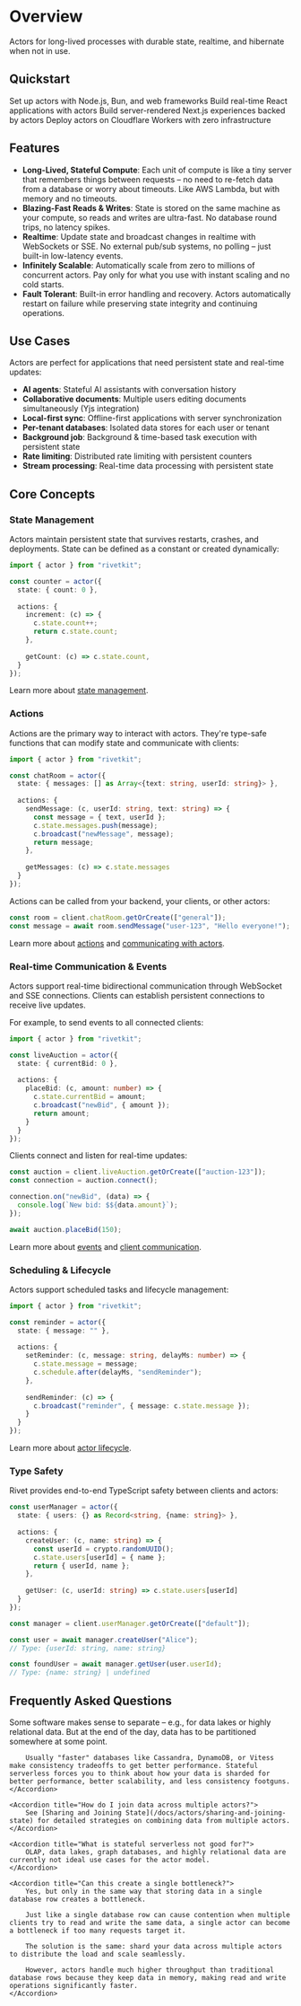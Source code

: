
# Overview

Actors for long-lived processes with durable state, realtime, and hibernate when not in use.

## Quickstart

<CardGroup cols={2}>
<Card title="Node.js & Bun Quickstart" href="/docs/actors/quickstart/backend" icon={faNodeJs}>
  Set up actors with Node.js, Bun, and web frameworks
</Card>
<Card title="React Quickstart" href="/docs/actors/quickstart/react" icon={faReact}>
  Build real-time React applications with actors
</Card>
<Card title="Next.js Quickstart" href="/docs/actors/quickstart/next-js" icon={faSquareJs}>
  Build server-rendered Next.js experiences backed by actors
</Card>
<Card title="Cloudflare Workers Quickstart" href="/docs/actors/quickstart/cloudflare-workers" icon={faCloudflare}>
  Deploy actors on Cloudflare Workers with zero infrastructure
</Card>
</CardGroup>

## Features

- **Long-Lived, Stateful Compute**: Each unit of compute is like a tiny server that remembers things between requests – no need to re-fetch data from a database or worry about timeouts. Like AWS Lambda, but with memory and no timeouts.
- **Blazing-Fast Reads & Writes**: State is stored on the same machine as your compute, so reads and writes are ultra-fast. No database round trips, no latency spikes.
- **Realtime**: Update state and broadcast changes in realtime with WebSockets or SSE. No external pub/sub systems, no polling – just built-in low-latency events.
- **Infinitely Scalable**: Automatically scale from zero to millions of concurrent actors. Pay only for what you use with instant scaling and no cold starts.
- **Fault Tolerant**: Built-in error handling and recovery. Actors automatically restart on failure while preserving state integrity and continuing operations.

## Use Cases

Actors are perfect for applications that need persistent state and real-time updates:

- **AI agents**: Stateful AI assistants with conversation history
- **Collaborative documents**: Multiple users editing documents simultaneously (Yjs integration)
- **Local-first sync**: Offline-first applications with server synchronization
- **Per-tenant databases**: Isolated data stores for each user or tenant
- **Background job**: Background & time-based task execution with persistent state
- **Rate limiting**: Distributed rate limiting with persistent counters
- **Stream processing**: Real-time data processing with persistent state

## Core Concepts

### State Management

Actors maintain persistent state that survives restarts, crashes, and deployments. State can be defined as a constant or created dynamically:

```typescript
import { actor } from "rivetkit";

const counter = actor({
  state: { count: 0 },
  
  actions: {
    increment: (c) => {
      c.state.count++;
      return c.state.count;
    },
    
    getCount: (c) => c.state.count,
  }
});
```

Learn more about [state management](/docs/actors/state).

### Actions

Actions are the primary way to interact with actors. They're type-safe functions that can modify state and communicate with clients:

```typescript
import { actor } from "rivetkit";

const chatRoom = actor({
  state: { messages: [] as Array<{text: string, userId: string}> },
  
  actions: {
    sendMessage: (c, userId: string, text: string) => {
      const message = { text, userId };
      c.state.messages.push(message);
      c.broadcast("newMessage", message);
      return message;
    },
    
    getMessages: (c) => c.state.messages
  }
});
```

Actions can be called from your backend, your clients, or other actors:

```typescript
const room = client.chatRoom.getOrCreate(["general"]);
const message = await room.sendMessage("user-123", "Hello everyone!");
```

Learn more about [actions](/docs/actors/actions) and [communicating with actors](/docs/actors/communicating-between-actors).

### Real-time Communication & Events

Actors support real-time bidirectional communication through WebSocket and SSE connections. Clients can establish persistent connections to receive live updates.

For example, to send events to all connected clients:

```typescript
import { actor } from "rivetkit";

const liveAuction = actor({
  state: { currentBid: 0 },
  
  actions: {
    placeBid: (c, amount: number) => {
      c.state.currentBid = amount;
      c.broadcast("newBid", { amount });
      return amount;
    }
  }
});
```

Clients connect and listen for real-time updates:

```typescript
const auction = client.liveAuction.getOrCreate(["auction-123"]);
const connection = auction.connect();

connection.on("newBid", (data) => {
  console.log(`New bid: $${data.amount}`);
});

await auction.placeBid(150);
```

Learn more about [events](/docs/actors/events) and [client communication](/docs/actors/communicating-between-actors).

### Scheduling & Lifecycle

Actors support scheduled tasks and lifecycle management:

```typescript
import { actor } from "rivetkit";

const reminder = actor({
  state: { message: "" },
  
  actions: {
    setReminder: (c, message: string, delayMs: number) => {
      c.state.message = message;
      c.schedule.after(delayMs, "sendReminder");
    },
    
    sendReminder: (c) => {
      c.broadcast("reminder", { message: c.state.message });
    }
  }
});
```

Learn more about [actor lifecycle](/docs/actors/lifecycle).

### Type Safety

Rivet provides end-to-end TypeScript safety between clients and actors:

<CodeGroup>

```typescript Actor
const userManager = actor({
  state: { users: {} as Record<string, {name: string}> },
  
  actions: {
    createUser: (c, name: string) => {
      const userId = crypto.randomUUID();
      c.state.users[userId] = { name };
      return { userId, name };
    },
    
    getUser: (c, userId: string) => c.state.users[userId]
  }
});
```

```typescript Client
const manager = client.userManager.getOrCreate(["default"]);

const user = await manager.createUser("Alice");
// Type: {userId: string, name: string}

const foundUser = await manager.getUser(user.userId);
// Type: {name: string} | undefined
```

</CodeGroup>

## Frequently Asked Questions

<AccordionGroup>
    <Accordion title="Isn't well-designed software supposed to separate compute and storage?">
        Some software makes sense to separate – e.g., for data lakes or highly relational data. But at the end of the day, data has to be partitioned somewhere at some point.

        Usually "faster" databases like Cassandra, DynamoDB, or Vitess make consistency tradeoffs to get better performance. Stateful serverless forces you to think about how your data is sharded for better performance, better scalability, and less consistency footguns.
    </Accordion>

    <Accordion title="How do I join data across multiple actors?">
        See [Sharing and Joining State](/docs/actors/sharing-and-joining-state) for detailed strategies on combining data from multiple actors.
    </Accordion>

    <Accordion title="What is stateful serverless not good for?">
        OLAP, data lakes, graph databases, and highly relational data are currently not ideal use cases for the actor model.
    </Accordion>

    <Accordion title="Can this create a single bottleneck?">
        Yes, but only in the same way that storing data in a single database row creates a bottleneck.

		Just like a single database row can cause contention when multiple clients try to read and write the same data, a single actor can become a bottleneck if too many requests target it.

		The solution is the same: shard your data across multiple actors to distribute the load and scale seamlessly.

		However, actors handle much higher throughput than traditional database rows because they keep data in memory, making read and write operations significantly faster.
    </Accordion>
</AccordionGroup>
